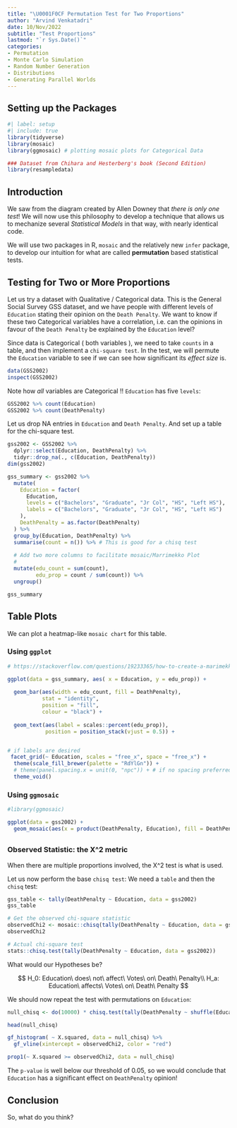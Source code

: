 ```yaml
---
title: "\U0001F0CF Permutation Test for Two Proportions"
author: "Arvind Venkatadri"
date: 10/Nov/2022
subtitle: "Test Proportions"
lastmod: "`r Sys.Date()`"
categories:
- Permutation
- Monte Carlo Simulation
- Random Number Generation
- Distributions
- Generating Parallel Worlds
---
```


## Setting up the Packages

```r
#| label: setup
#| include: true
library(tidyverse)
library(mosaic)
library(ggmosaic) # plotting mosaic plots for Categorical Data

### Dataset from Chihara and Hesterberg's book (Second Edition)
library(resampledata)

```

## Introduction

We saw from the diagram created by Allen Downey that *there is only one
test*! We will now use this philosophy to develop a technique that
allows us to mechanize several *Statistical Models* in that way, with
nearly identical code.

We will use two packages in R, `mosaic` and the relatively new `infer`
package, to develop our intuition for what are called **permutation**
based statistical tests.

## Testing for Two or More Proportions

Let us try a dataset with Qualitative / Categorical data. This is the
General Social Survey GSS dataset, and we have people with different
levels of `Education` stating their opinion on the `Death Penalty`. We
want to know if these two Categorical variables have a correlation, i.e.
can the opinions in favour of the `Death Penalty` be explained by the
`Education` level?

Since data is Categorical ( both variables ), we need to take `counts`
in a table, and then implement a `chi-square test`. In the test, we will
permute the `Education` variable to see if we can see how significant
its *effect size* is.

```r

data(GSS2002)
inspect(GSS2002)

```

Note how *all* variables are Categorical !! `Education` has five
`levels`:

```r

GSS2002 %>% count(Education)
GSS2002 %>% count(DeathPenalty)

```

Let us drop NA entries in `Education` and `Death Penalty`. And set up a
table for the chi-square test.

```r

gss2002 <- GSS2002 %>% 
  dplyr::select(Education, DeathPenalty) %>% 
  tidyr::drop_na(., c(Education, DeathPenalty))
dim(gss2002)

gss_summary <- gss2002 %>%
  mutate(
    Education = factor(
      Education,
      levels = c("Bachelors", "Graduate", "Jr Col", "HS", "Left HS"),
      labels = c("Bachelors", "Graduate", "Jr Col", "HS", "Left HS")
    ),
    DeathPenalty = as.factor(DeathPenalty)
  ) %>%
  group_by(Education, DeathPenalty) %>%
  summarise(count = n()) %>% # This is good for a chisq test
  
  # Add two more columns to facilitate mosaic/Marrimekko Plot
  # 
  mutate(edu_count = sum(count), 
         edu_prop = count / sum(count)) %>%
  ungroup() 

gss_summary

```

## Table Plots {#sec-table-plots .tabset .tabset-pills}

We can plot a heatmap-like `mosaic chart` for this table.

### Using `ggplot` {.active}

```r
# https://stackoverflow.com/questions/19233365/how-to-create-a-marimekko-mosaic-plot-in-ggplot2

ggplot(data = gss_summary, aes( x = Education, y = edu_prop)) +
  
  geom_bar(aes(width = edu_count, fill = DeathPenalty), 
           stat = "identity", 
           position = "fill", 
           colour = "black") +
  
  geom_text(aes(label = scales::percent(edu_prop)), 
            position = position_stack(vjust = 0.5)) +


# if labels are desired
 facet_grid(~ Education, scales = "free_x", space = "free_x") + 
  theme(scale_fill_brewer(palette = "RdYlGn")) + 
  # theme(panel.spacing.x = unit(0, "npc")) + # if no spacing preferred between bars
  theme_void() 

```

### Using `ggmosaic`

```r
#library(ggmosaic)

ggplot(data = gss2002) +
  geom_mosaic(aes(x = product(DeathPenalty, Education), fill = DeathPenalty))

```

##  {.unnumbered}

### Observed Statistic: the X\^2 metric

When there are multiple proportions involved, the X\^2 test is what is
used.

Let us now perform the base `chisq test`: We need a `table` and then the
`chisq` test:

```r

gss_table <- tally(DeathPenalty ~ Education, data = gss2002)
gss_table

# Get the observed chi-square statistic
observedChi2 <- mosaic::chisq(tally(DeathPenalty ~ Education, data = gss2002))
observedChi2

# Actual chi-square test
stats::chisq.test(tally(DeathPenalty ~ Education, data = gss2002))

```

What would our Hypotheses be?

$$
H_0: Education\ does\ not\ affect\ Votes\ on\ Death\ Penalty\\
H_a: Education\ affects\ Votes\ on\ Death\ Penalty
$$

We should now repeat the test with permutations on `Education`:

```r

null_chisq <- do(10000) * chisq.test(tally(DeathPenalty ~ shuffle(Education), data = gss2002))

head(null_chisq)

gf_histogram( ~ X.squared, data = null_chisq) %>% 
  gf_vline(xintercept = observedChi2, color = "red")

prop1(~ X.squared >= observedChi2, data = null_chisq)

```

The `p-value` is well below our threshold of $0.05%$, so we would
conclude that `Education` has a significant effect on `DeathPenalty`
opinion!

## Conclusion

So, what do you think?
